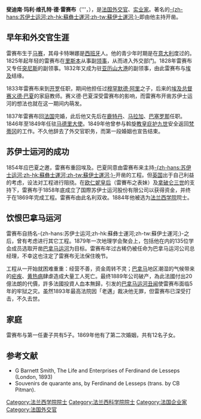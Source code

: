 {{Infobox Person
| name        = 斐迪南·德·雷賽布
| image       = Ferdinand de Lesseps.jpg|frame|right
| image_size  = 250px
| birth_date  = 1805年11月9日
| birth_place = {{flagicon|France}} [[法國|法國]][[馬賽|馬賽]] 
| death_date  = 1894年12月7日
| death_place = {{flagicon|France}} [[法國|法國]][[安德爾省|安德爾省]][[吉利_(安德爾省)|吉利]]
| occupation  = 法國[[外交官|外交官]]、[[實業家|實業家]]
}}

'''斐迪南·玛利·维孔特·德·雷赛布'''（{{lang-fr|'''Ferdinand Marie Vicomte de Lesseps}}'''，{{bd|1805年|11月9日|1894年|12月7日|catIdx=F}}），是[[法国|法国]][[外交官|外交官]]、[[实业家|实业家]]。著名的[[苏伊士运河|-{zh-hans:苏伊士运河;zh-hk:蘇彝士運河;zh-tw:蘇伊士運河;}-]]即由他主持开凿。

== 早年和外交官生涯 ==
雷赛布生于[[马赛|马赛]]，其母卡特琳娜是[[西班牙|西班牙]]人。他的青少年时期是在[[意大利|意大利]]度过的。1825年起年轻的雷赛布在[[里斯本|里斯本]]从事副[[领事|领事]]，从而进入外交部门。1828年雷赛布又专任[[突尼斯|突尼斯]]的副领事。1832年又成为驻[[亚历山大港|亚历山大港]]的副领事，由此雷赛布与[[埃及|埃及]]结缘。

1833年雷赛布来到[[开罗|开罗]]任职，期间他担任过[[穆罕默德·阿里_(埃及)|穆罕默德·阿里]]之子，后来的[[穆罕默德·阿里王朝君主列表|埃及总督]][[赛义德·巴夏|赛义德·巴夏]]的家庭教师。赛义德·巴夏深受雷赛布的影响，而雷赛布开凿苏伊士运河的想法也就在这一期间内萌发。

1837年雷赛布回[[法国|法国]]完婚，此后他又先后在[[鹿特丹|鹿特丹]]、[[马拉加|马拉加]]、[[巴塞罗那|巴塞罗那]]任职。1846年至1849年任驻[[马德里|马德里]][[大使|大使]]。1849年他曾参与斡旋[[教皇|教皇]][[庇护九世|庇护九世]]安全返回[[梵蒂冈|梵蒂冈]]的工作。不久他辞去了外交官职务，而第一段婚姻也宣告结束。

== 苏伊士运河的成功 ==
1854年应巴夏之邀，雷赛布重回埃及。巴夏同意由雷赛布来主持[[苏伊士运河|-{zh-hans:苏伊士运河;zh-hk:蘇彝士運河;zh-tw:蘇伊士運河;}-]]开凿的工程。但[[英国|英国]]出于自己利益的考虑，设法对工程进行阻挠。在[[欧仁妮皇后|欧仁妮皇后]]（雷賽布之表妹）及[[拿破仑三世|拿破仑三世]]的支持下，雷赛布于1858年底成立了国際苏伊士运河股份有限公司以获得资金，并终于在1869年完成工程。雷赛布由此名利双收。1884年他被选为[[法兰西学院_(机构)|法兰西学院]]院士。

== 饮恨巴拿马运河 ==
雷赛布自扬名-{zh-hans:苏伊士运河;zh-hk:蘇彝士運河;zh-tw:蘇伊士運河;}-之后，曾有考虑进行其它工程。1879年一次地理学会聚会上，包括他在内的135位学会成员选取开凿[[巴拿马运河|巴拿马运河]]为目标。雷赛布年过古稀仍被任命为巴拿马运河公司总经理，不幸这也注定了雷赛布无法保住晚节。

工程从一开始就困难重重：经营不善，资金周转不灵；[[巴拿马|巴拿马]]地区潮湿的气候带来的[[疟疾|疟疾]]、[[黄热病|黄热病]]肆虐造成大量工人死亡。最终1889年公司破产，為此法國付出20億法朗的代價，許多法國投資人血本無歸，引发的[[巴拿马运河丑闻|巴拿马运河丑闻]]使雷赛布面临5年的牢狱之灾。虽然1893年最高法院因「老邁」裁决他无罪，但雷赛布已深受打击，不久去世。

== 家庭 ==
雷赛布与第一任妻子共有5子。1869年他有了第二次婚姻，共有12名子女。

== 参考文献 ==
* G Barnett Smith, The Life and Enterprises of Ferdinand de Lesseps (London, 1893) 
* Souvenirs de quarante ans, by Ferdinand de Lesseps (trans. by CB Pitman).

{{苏伊士运河}}
{{Authority control}}

{{DEFAULTSORT:Lesseps, Ferdinand Marie Vicomte De}}
[[Category:法兰西学院院士|Category:法兰西学院院士]]
[[Category:法兰西科学院院士|Category:法兰西科学院院士]]
[[Category:法国企业家|Category:法国企业家]]
[[Category:法国外交官|Category:法国外交官]]